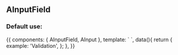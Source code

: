 
<Meta title="Design System/Molecules/AInputField" component={AInputField} />

## AInputField

### Default use:

<Canvas>
  <Story name="Default use">
    {{
        components: { AInputField, AInput },
        template: `<a-input-field rules="required" label="Example" :has-error="true" error-message="Esse campo está com error">
          <a-input type="text" v-model="example" />  
        </a-input-field>`,
        data(){
          return {
            example: 'Validation',
          };
        },
    }}
  </Story>
</Canvas>

<ArgsTable of={AInputField} />

